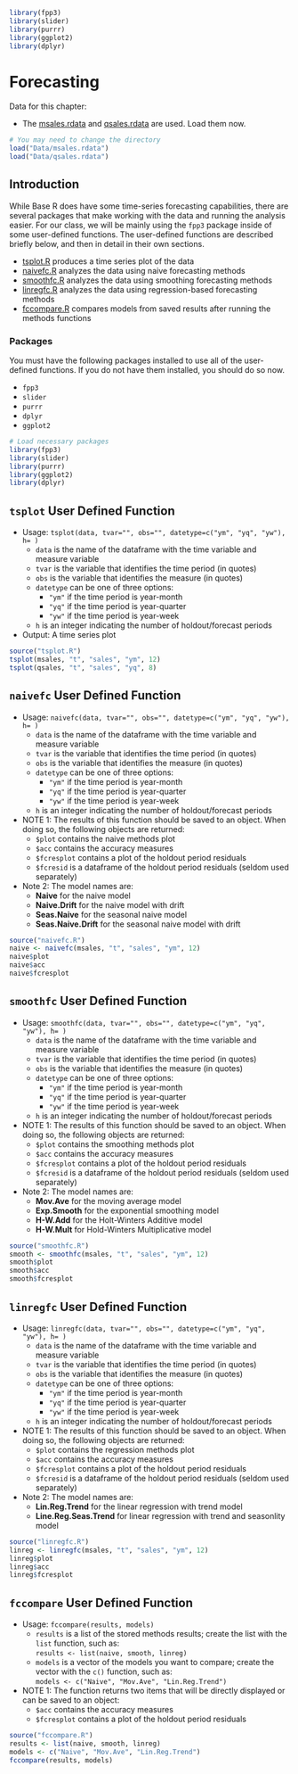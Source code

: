 ```r
library(fpp3)
library(slider)
library(purrr)
library(ggplot2)
library(dplyr)
```

# Forecasting

Data for this chapter:

* The [msales.rdata](Data/msales.rdata) and [qsales.rdata](Data/qsales.rdata) are used. Load them now.
```r
# You may need to change the directory
load("Data/msales.rdata")
load("Data/qsales.rdata")
```

## Introduction

While Base R does have some time-series forecasting capabilities, there are several packages that make working with the data and running the analysis easier. For our class, we will be mainly using the `fpp3` package inside of some user-defined functions. The user-defined functions are described briefly below, and then in detail in their own sections.

* [tsplot.R](tsplot.R) produces a time series plot of the data
* [naivefc.R](naivefc.R) analyzes the data using naive forecasting methods
* [smoothfc.R](smoothfc.R) analyzes the data using smoothing forecasting methods
* [linregfc.R](linregfc.R) analyzes the data using regression-based forecasting methods
* [fccompare.R](fccompare.R) compares models from saved results after running the methods functions

### Packages

You must have the following packages installed to use all of the user-defined functions. If you do not have them installed, you should do so now.

* `fpp3`
* `slider`
* `purrr`
* `dplyr`
* `ggplot2`

```r
# Load necessary packages
library(fpp3)
library(slider)
library(purrr)
library(ggplot2)
library(dplyr)
```

## `tsplot` User Defined Function

* Usage: `tsplot(data, tvar="", obs="", datetype=c("ym", "yq", "yw"), h= )`
    * `data` is the name of the dataframe with the time variable and measure variable
    * `tvar` is the variable that identifies the time period (in quotes)
    * `obs` is the variable that identifies the measure (in quotes)
    * `datetype` can be one of three options:
        * `"ym"` if the time period is year-month
        * `"yq"` if the time period is year-quarter
        * `"yw"` if the time period is year-week
    * `h` is an integer indicating the number of holdout/forecast periods
* Output: A time series plot

``` r
source("tsplot.R")
tsplot(msales, "t", "sales", "ym", 12)
tsplot(qsales, "t", "sales", "yq", 8)
```

## `naivefc` User Defined Function

* Usage: `naivefc(data, tvar="", obs="", datetype=c("ym", "yq", "yw"), h= )`
    * `data` is the name of the dataframe with the time variable and measure variable
    * `tvar` is the variable that identifies the time period (in quotes)
    * `obs` is the variable that identifies the measure (in quotes)
    * `datetype` can be one of three options:
        * `"ym"` if the time period is year-month
        * `"yq"` if the time period is year-quarter
        * `"yw"` if the time period is year-week
    * `h` is an integer indicating the number of holdout/forecast periods
* NOTE 1: The results of this function should be saved to an object.  When doing so, the following objects are returned:
    * `$plot` contains the naive methods plot
    * `$acc` contains the accuracy measures
    * `$fcresplot` contains a plot of the holdout period residuals
    * `$fcresid` is a dataframe of the holdout period residuals (seldom used separately)
* Note 2: The model names are:
    * **Naive** for the naive model
    * **Naive.Drift** for the naive model with drift
    * **Seas.Naive** for the seasonal naive model
    * **Seas.Naive.Drift** for the seasonal naive model with drift

``` r
source("naivefc.R")
naive <- naivefc(msales, "t", "sales", "ym", 12)
naive$plot
naive$acc
naive$fcresplot
```
## `smoothfc` User Defined Function

* Usage: `smoothfc(data, tvar="", obs="", datetype=c("ym", "yq", "yw"), h= )`
    * `data` is the name of the dataframe with the time variable and measure variable
    * `tvar` is the variable that identifies the time period (in quotes)
    * `obs` is the variable that identifies the measure (in quotes)
    * `datetype` can be one of three options:
        * `"ym"` if the time period is year-month
        * `"yq"` if the time period is year-quarter
        * `"yw"` if the time period is year-week
    * `h` is an integer indicating the number of holdout/forecast periods
* NOTE 1: The results of this function should be saved to an object.  When doing so, the following objects are returned:
    * `$plot` contains the smoothing methods plot
    * `$acc` contains the accuracy measures
    * `$fcresplot` contains a plot of the holdout period residuals
    * `$fcresid` is a dataframe of the holdout period residuals (seldom used separately)
* Note 2: The model names are:
    * **Mov.Ave** for the moving average model
    * **Exp.Smooth** for the exponential smoothing model
    * **H-W.Add** for the Holt-Winters Additive model
    * **H-W.Mult** for Hold-Winters Multiplicative model

``` r
source("smoothfc.R")
smooth <- smoothfc(msales, "t", "sales", "ym", 12)
smooth$plot
smooth$acc
smooth$fcresplot
```

## `linregfc` User Defined Function

* Usage: `linregfc(data, tvar="", obs="", datetype=c("ym", "yq", "yw"), h= )`
    * `data` is the name of the dataframe with the time variable and measure variable
    * `tvar` is the variable that identifies the time period (in quotes)
    * `obs` is the variable that identifies the measure (in quotes)
    * `datetype` can be one of three options:
        * `"ym"` if the time period is year-month
        * `"yq"` if the time period is year-quarter
        * `"yw"` if the time period is year-week
    * `h` is an integer indicating the number of holdout/forecast periods
* NOTE 1: The results of this function should be saved to an object.  When doing so, the following objects are returned:
    * `$plot` contains the regression methods plot
    * `$acc` contains the accuracy measures
    * `$fcresplot` contains a plot of the holdout period residuals
    * `$fcresid` is a dataframe of the holdout period residuals (seldom used separately)
* Note 2: The model names are:
    * **Lin.Reg.Trend** for the linear regression with trend model
    * **Line.Reg.Seas.Trend** for linear regression with trend and seasonlity model
    
``` r
source("linregfc.R")
linreg <- linregfc(msales, "t", "sales", "ym", 12)
linreg$plot
linreg$acc
linreg$fcresplot
```

## `fccompare` User Defined Function

* Usage: `fccompare(results, models)`
    * `results` is a list of the stored methods results; create the list with the `list` function, such as:<br>`results <- list(naive, smooth, linreg)`
    * `models` is a vector of the models you want to compare; create the vector with the `c()` function, such as:<br>`models <- c("Naive", "Mov.Ave", "Lin.Reg.Trend")`
* NOTE 1: The function returns two items that will be directly displayed or can be saved to an object:  
    * `$acc` contains the accuracy measures
    * `$fcresplot` contains a plot of the holdout period residuals

``` r
source("fccompare.R")
results <- list(naive, smooth, linreg)
models <- c("Naive", "Mov.Ave", "Lin.Reg.Trend")
fccompare(results, models)
```
